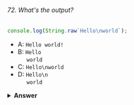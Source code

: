 ###### 72. What's the output?

```javascript
console.log(String.raw`Hello\nworld`);
```

- A: `Hello world!`
- B: `Hello` <br />&nbsp; &nbsp; &nbsp;`world`
- C: `Hello\nworld`
- D: `Hello\n` <br /> &nbsp; &nbsp; &nbsp;`world`

<details>
<summary>
<b>Answer</b>
</summary>

#### Answer: C

`String.raw` returns a string where the escapes (`\n`, `\v`, `\t` etc.) are ignored! Backslashes can be an issue since you could end up with something like:

`` const path = `C:\Documents\Projects\table.html` ``

Which would result in:

`"C:DocumentsProjects able.html"`

With `String.raw`, it would simply ignore the escape and print:

`C:\Documents\Projects\table.html`

In this case, the string is `Hello\nworld`, which gets logged.

</details>
